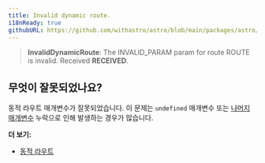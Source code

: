 ```yaml
---
title: Invalid dynamic route.
i18nReady: true
githubURL: https://github.com/withastro/astro/blob/main/packages/astro/src/core/errors/errors-data.ts
---
```


> **InvalidDynamicRoute**: The INVALID_PARAM param for route ROUTE is invalid. Received **RECEIVED**.

## 무엇이 잘못되었나요?

동적 라우트 매개변수가 잘못되었습니다. 이 문제는 `undefined` 매개변수 또는 [나머지 매개변수](/ko/guides/routing/#나머지-매개변수) 누락으로 인해 발생하는 경우가 많습니다.

**더 보기:**

-  [동적 라우트](/ko/guides/routing/#동적-라우트)